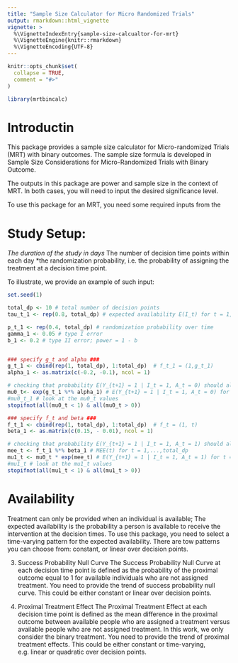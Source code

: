 ```yaml
---
title: "Sample Size Calculator for Micro Randomized Trials"
output: rmarkdown::html_vignette
vignette: >
  %\VignetteIndexEntry{sample-size-calcualtor-for-mrt}
  %\VignetteEngine{knitr::rmarkdown}
  %\VignetteEncoding{UTF-8}
---
```


```r
knitr::opts_chunk$set(
  collapse = TRUE,
  comment = "#>"
)
```

```r
library(mrtbincalc)
```

# Introductin 
This package provides a sample size calculator for Micro-randomized Trials (MRT) with binary outcomes. The sample size formula is developed in Sample Size Considerations for Micro-Randomized Trials with Binary Outcome.

The outputs in this package are power and sample size in the context of MRT.
In both cases, you will need to input the desired significance level.


To use this package for an MRT,  you need some required inputs from the


# Study Setup: 
 *The duration of the study in days
 *The number of decision time points within each day
 *the randomization probability, i.e. the probability of assigning the treatment at a decision time point. 

To illustrate, we provide an example of such input:

```r
set.seed(1)

total_dp <- 10 # total number of decision points
tau_t_1 <- rep(0.8, total_dp) # expected availability E(I_t) for t = 1,...,total_dp

p_t_1 <- rep(0.4, total_dp) # randomization probability over time
gamma_1 <- 0.05 # type I error
b_1 <- 0.2 # type II error; power = 1 - b



```


```r
### specify g_t and alpha ###
g_t_1 <- cbind(rep(1, total_dp), 1:total_dp)  # f_t_1 = (1,g_t_1)
alpha_1 <- as.matrix(c(-0.2, -0.1), ncol = 1)

# checking that probability E(Y_{t+1} = 1 | I_t = 1, A_t = 0) should always be between 0 and 1.
mu0_t<- exp(g_t_1 %*% alpha_1) # E(Y_{t+1} = 1 | I_t = 1, A_t = 0) for t = 1,...,total_dp
#mu0_t_1 # look at the mu0_t values
stopifnot(all(mu0_t < 1) & all(mu0_t > 0))

### specify f_t and beta ###
f_t_1 <- cbind(rep(1, total_dp), 1:total_dp)  # f_t = (1, t)
beta_1 <- as.matrix(c(0.15, - 0.01), ncol = 1)

# checking that probability E(Y_{t+1} = 1 | I_t = 1, A_t = 1) should always be between 0 and 1.
mee_t <- f_t_1 %*% beta_1 # MEE(t) for t = 1,...,total_dp
mu1_t <- mu0_t * exp(mee_t) # E(Y_{t+1} = 1 | I_t = 1, A_t = 1) for t = 1,...,total_dp
#mu1_t # look at the mu1_t values
stopifnot(all(mu1_t < 1) & all(mu1_t > 0))

```



# Availability
Treatment can only be provided when an individual is available; The expected availability is the probability a person is available to receive the intervention at the decision times.
To use this package, you need to select a time-varying pattern for the expected availability. There are tow patterns you can choose from: constant, or linear over decision points.

3. Success Probability Null Curve
The Success Probability Null Curve at each decision time point is defined as the probability of the proximal outcome equal to 1 for available individuals who are not assigned treatment.
You need to provide the trend of success probability null curve. This could be either constant or linear over decision points.

4. Proximal Treatment Effect
The Proximal Treatment Effect at each decision time point is defined as the mean difference in the proximal outcome between available people who are assigned a treatment versus available people who are not assigned treatment. In this work, we only consider the binary treatment. You need to provide the trend of proximal treatment effects. This could be either constant or time-varying, e.g. linear or quadratic over decision points.


